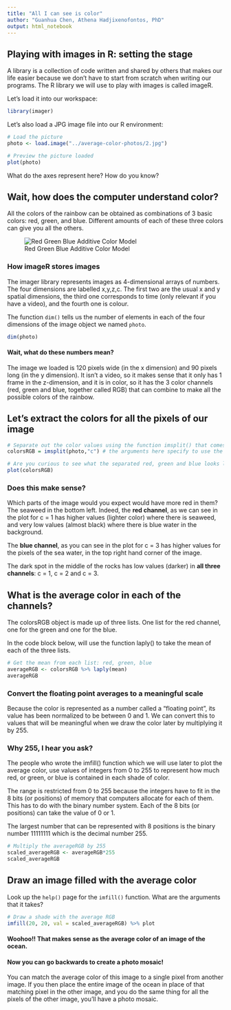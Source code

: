 ```yaml
---
title: "All I can see is color"
author: "Guanhua Chen, Athena Hadjixenofontos, PhD"
output: html_notebook
---
```


## Playing with images in R: setting the stage

A library is a collection of code written and shared by others that makes our life easier because we don't have to start from scratch when writing our programs. The R library we will use to play with images is called imageR. 

Let's load it into our workspace:

```r
library(imager)
```

Let's also load a JPG image file into our R environment:

```r
# Load the picture
photo <- load.image("../average-color-photos/2.jpg")

# Preview the picture loaded
plot(photo)
```

What do the axes represent here? How do you know? 

## Wait, how does the computer understand color?

All the colors of the rainbow can be obtained as combinations of 3 basic colors: red, green, and blue. Different amounts of each of these three colors can give you all the others. 

![Red Green Blue Additive Color Model](./AdditiveColor.png)

### How imageR stores images

The imager library represents images as 4-dimensional arrays of numbers. The four dimensions are labelled x,y,z,c. The first two are the usual x and y spatial dimensions, the third one corresponds to time (only relevant if you have a video), and the fourth one is colour. 

The function `dim()` tells us the number of elements in each of the four dimensions of the image object we named `photo`.  

```r
dim(photo)
```

#### Wait, what do these numbers mean? 

The image we loaded is 120 pixels wide (in the x dimension) and 90 pixels long (in the y dimension). It isn't a video, so it makes sense that it only has 1 frame in the z-dimension, and it is in color, so it has the 3 color channels (red, green and blue, together called RGB) that can combine to make all the possible colors of the rainbow. 

## Let's extract the colors for all the pixels of our image

```r
# Separate out the color values using the function imsplit() that comes in imageR 
colorsRGB = imsplit(photo,"c") # the arguments here specify to use the image we named "photo" and to separate out the "c" dimension then save it in a variable we decided to call "colors"

# Are you curious to see what the separated red, green and blue looks like? 
plot(colorsRGB)
```

### Does this make sense? 

Which parts of the image would you expect would have more red in them? The seaweed in the bottom left. Indeed, the **red channel**, as we can see in the plot for c = 1 has higher values (lighter color) where there is seaweed, and very low values (almost black) where there is blue water in the background. 

The **blue channel**, as you can see in the plot for c = 3 has higher values for the pixels of the sea water, in the top right hand corner of the image. 

The dark spot in the middle of the rocks has low values (darker) in **all three channels**: c = 1, c = 2 and c = 3. 

## What is the average color in each of the channels? 

The colorsRGB object is made up of three lists. One list for the red channel, one for the green and one for the blue. 

In the code block below, will use the function laply() to take the mean of each of the three lists.

```r
# Get the mean from each list: red, green, blue
averageRGB <- colorsRGB %>% laply(mean)
averageRGB     
```

### Convert the floating point averages to a meaningful scale 

Because the color is represented as a number called a "floating point", its value has been normalized to be between 0 and 1. We can convert this to values that will be meaningful when we draw the color later by multiplying it by 255.

### Why 255, I hear you ask? 

The people who wrote the imfill() function which we will use later to plot the average color, use values of integers from 0 to 255 to represent how much red, or green, or blue is contained in each shade of color. 

The range is restricted from 0 to 255 because the integers have to fit in the 8 bits (or positions) of memory that computers allocate for each of them. This has to do with the binary number system. Each of the 8 bits (or positions) can take the value of 0 or 1. 

The largest number that can be represented with 8 positions is the binary number 11111111 which is the decimal number 255. 

```r
# Multiply the averageRGB by 255
scaled_averageRGB <- averageRGB*255
scaled_averageRGB
```

## Draw an image filled with the average color 

Look up the `help()` page for the `imfill()` function. What are the arguments that it takes?

```r
# Draw a shade with the average RGB
imfill(20, 20, val = scaled_averageRGB) %>% plot
```

#### Woohoo!! That makes sense as the average color of an image of the ocean. 

#### Now you can go backwards to create a photo mosaic!

You can match the average color of this image to a single pixel from another image. If you then place the entire image of the ocean in place of that matching pixel in the other image, and you do the same thing for all the pixels of the other image, you'll have a photo mosaic.
